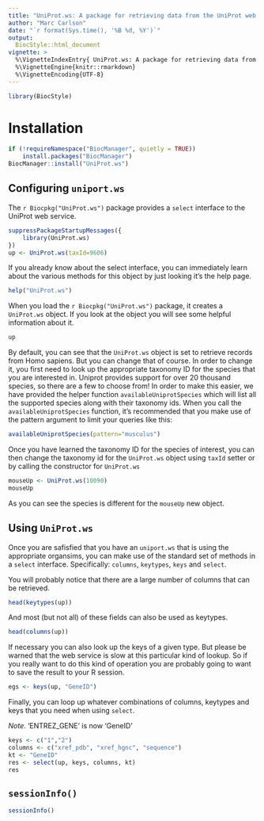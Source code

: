 ```yaml
---
title: "UniProt.ws: A package for retrieving data from the UniProt web service"
author: "Marc Carlson"
date: "`r format(Sys.time(), '%B %d, %Y')`"
output:
  BiocStyle::html_document
vignette: >
  %\VignetteIndexEntry{ UniProt.ws: A package for retrieving data from the UniProt web service }
  %\VignetteEngine{knitr::rmarkdown}
  %\VignetteEncoding{UTF-8}
---
```


```r
library(BiocStyle)
```

# Installation

```r
if (!requireNamespace("BiocManager", quietly = TRUE))
    install.packages("BiocManager")
BiocManager::install("UniProt.ws")
```

## Configuring `uniport.ws`

The `r Biocpkg("UniProt.ws")` package provides a `select`
interface to the UniProt web service.

```r
suppressPackageStartupMessages({
    library(UniProt.ws)
})
up <- UniProt.ws(taxId=9606)
```

If you already know about the select interface, you can immediately
learn about the various methods for this object by just looking it's
the help page.

```r
help("UniProt.ws")
```

When you load the `r Biocpkg("UniProt.ws")` package, it creates a
`UniProt.ws` object.  If you look at the object you will see
some helpful information about it.

```r
up
```

By default, you can see that the `UniProt.ws` object is set to
retrieve records from Homo sapiens.  But you can change that of
course.  In order to change it, you first need to look up the
appropriate taxonomy ID for the species that you are interested in.
Uniprot provides support for over 20 thousand species, so there are a
few to choose from!  In order to make this easier, we have provided
the helper function `availableUniprotSpecies` which will
list all the supported species along with their taxonomy ids. When you
call the `availableUniprotSpecies` function, it's
recommended that you make use of the pattern argument to limit your
queries like this:

```r
availableUniprotSpecies(pattern="musculus")
```

Once you have learned the taxonomy ID for the species of interest, you
can then change the taxonomy id for the `UniProt.ws` object
using `taxId` setter or by calling the constructor for
`UniProt.ws`

```r
mouseUp <- UniProt.ws(10090)
mouseUp
```

As you can see the species is different for the
`mouseUp` new object.


## Using `UniProt.ws`

Once you are safisfied that you have an `uniport.ws` that is
using the appropriate organsims, you can make use of the standard set
of methods in a `select` interface.  Specifically:
`columns`, `keytypes`, `keys` and
`select`.

You will probably notice that there are a large number of columns that can be
retrieved.

```r
head(keytypes(up))
```

And most (but not all) of these fields can also be used as keytypes.

```r
head(columns(up))
```

If necessary you can also look up the keys of a given type.  But
please be warned that the web service is slow at this particular kind
of lookup.  So if you really want to do this kind of operation you are
probably going to want to save the result to your R session.

```r
egs <- keys(up, "GeneID")
```

Finally, you can loop up whatever combinations of columns, keytypes and keys
that you need when using `select`.

*Note*. 'ENTREZ_GENE' is now 'GeneID'

```r
keys <- c("1","2")
columns <- c("xref_pdb", "xref_hgnc", "sequence")
kt <- "GeneID"
res <- select(up, keys, columns, kt)
res
```

## `sessionInfo()`

```r
sessionInfo()
```


